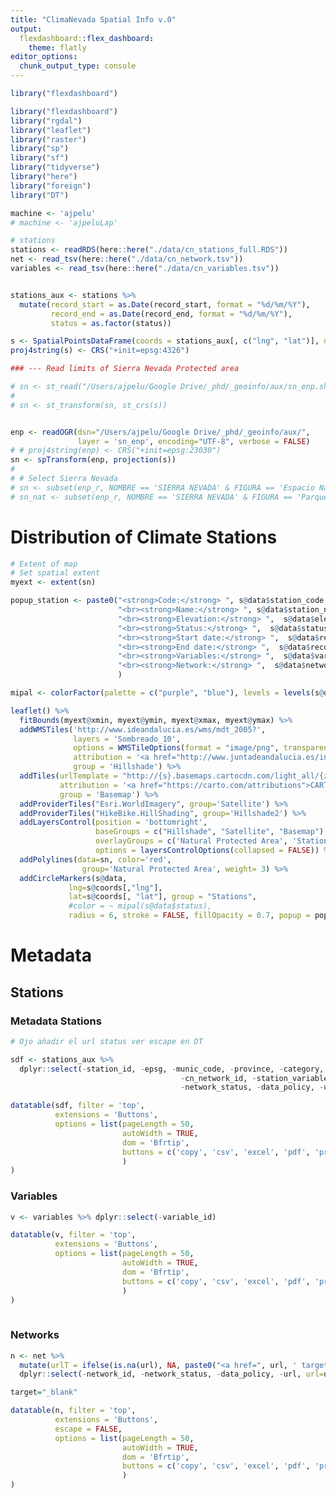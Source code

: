 ```yaml
---
title: "ClimaNevada Spatial Info v.0"
output: 
  flexdashboard::flex_dashboard:
    theme: flatly
editor_options: 
  chunk_output_type: console
---
```


```r
library("flexdashboard")
```

```r
library("flexdashboard")
library("rgdal")
library("leaflet") 
library("raster")
library("sp")
library("sf")
library("tidyverse")
library("here")
library("foreign")
library("DT")

machine <- 'ajpelu' 
# machine <- 'ajpeluLap' 
```


```r
# stations 
stations <- readRDS(here::here("./data/cn_stations_full.RDS"))
net <- read_tsv(here::here("./data/cn_network.tsv"))
variables <- read_tsv(here::here("./data/cn_variables.tsv"))


stations_aux <- stations %>% 
  mutate(record_start = as.Date(record_start, format = "%d/%m/%Y"),
         record_end = as.Date(record_end, format = "%d/%m/%Y"), 
         status = as.factor(status)) 

s <- SpatialPointsDataFrame(coords = stations_aux[, c("lng", "lat")], data = stations_aux)
proj4string(s) <- CRS("+init=epsg:4326")

### --- Read limits of Sierra Nevada Protected area

# sn <- st_read("/Users/ajpelu/Google Drive/_phd/_geoinfo/aux/sn_enp.shp", quiet=TRUE)
# 
# sn <- st_transform(sn, st_crs(s))


enp <- readOGR(dsn="/Users/ajpelu/Google Drive/_phd/_geoinfo/aux/",
               layer = 'sn_enp', encoding="UTF-8", verbose = FALSE)
# # proj4string(enp) <- CRS("+init=epsg:23030")
sn <- spTransform(enp, projection(s))
# 
# # Select Sierra Nevada 
# sn <- subset(enp_r, NOMBRE == 'SIERRA NEVADA' & FIGURA == 'Espacio Natural')
# sn_nat <- subset(enp_r, NOMBRE == 'SIERRA NEVADA' & FIGURA == 'Parque Nacional')
```


Distribution of Climate Stations
=========================================

```r
# Extent of map 
# Set spatial extent 
myext <- extent(sn)

popup_station <- paste0("<strong>Code:</strong> ", s@data$station_code,
                        "<br><strong>Name:</strong> ", s@data$station_name,
                        "<br><strong>Elevation:</strong> ",  s@data$elev,
                        "<br><strong>Status:</strong> ",  s@data$status,
                        "<br><strong>Start date:</strong> ",  s@data$record_start,
                        "<br><strong>End date:</strong> ",  s@data$record_end,
                        "<br><strong>Variables:</strong> ",  s@data$variables_code,
                        "<br><strong>Network:</strong> ",  s@data$network_name
                        )

mipal <- colorFactor(palette = c("purple", "blue"), levels = levels(s@data$status))

leaflet() %>%
  fitBounds(myext@xmin, myext@ymin, myext@xmax, myext@ymax) %>% 
  addWMSTiles('http://www.ideandalucia.es/wms/mdt_2005?',
              layers = 'Sombreado_10',
              options = WMSTileOptions(format = "image/png", transparent = TRUE),
              attribution = '<a href="http://www.juntadeandalucia.es/institutodeestadisticaycartografia" target="_blank">Instituto de Estadística y Cartografía de Andalucía</a>', 
              group = 'Hillshade') %>% 
  addTiles(urlTemplate = "http://{s}.basemaps.cartocdn.com/light_all/{z}/{x}/{y}.png",
           attribution = '<a href="https://carto.com/attributions">CARTO</a>',
           group = 'Basemap') %>%
  addProviderTiles("Esri.WorldImagery", group='Satellite') %>% 
  addProviderTiles("HikeBike.HillShading", group='Hillshade2') %>% 
  addLayersControl(position = 'bottomright',
                   baseGroups = c("Hillshade", "Satellite", "Basemap"),
                   overlayGroups = c('Natural Protected Area', 'Stations'),
                   options = layersControlOptions(collapsed = FALSE)) %>% 
  addPolylines(data=sn, color='red', 
                group='Natural Protected Area', weight= 3) %>% 
  addCircleMarkers(s@data,
             lng=s@coords[,"lng"],
             lat=s@coords[, "lat"], group = "Stations",
             #color = ~ mipal(s@data$status),
             radius = 6, stroke = FALSE, fillOpacity = 0.7, popup = popup_station) 
``` 


Metadata 
=========================================

Stations {.tabset}
--------------------------------

### Metadata Stations

```r
# Ojo añadir el url status ver escape en DT

sdf <- stations_aux %>% 
  dplyr::select(-station_id, -epsg, -munic_code, -province, -category, -type,
                                      -cn_network_id, -station_variables_id, -network_code, -network_manager,
                                      -network_status, -data_policy, -url, -lng, -lat)

datatable(sdf, filter = 'top', 
          extensions = 'Buttons', 
          options = list(pageLength = 50, 
                         autoWidth = TRUE,
                         dom = 'Bfrtip',
                         buttons = c('copy', 'csv', 'excel', 'pdf', 'print')
                         )
)

```   
 
### Variables
    
```r
v <- variables %>% dplyr::select(-variable_id)

datatable(v, filter = 'top', 
          extensions = 'Buttons', 
          options = list(pageLength = 50, 
                         autoWidth = TRUE,
                         dom = 'Bfrtip',
                         buttons = c('copy', 'csv', 'excel', 'pdf', 'print')
                         )
)
          
```

### Networks

```r
n <- net %>% 
  mutate(urlT = ifelse(is.na(url), NA, paste0("<a href=", url, ' target="_blank">Link</a>'))) %>% 
  dplyr::select(-network_id, -network_status, -data_policy, -url, url=urlT)

target="_blank"

datatable(n, filter = 'top', 
          extensions = 'Buttons', 
          escape = FALSE,
          options = list(pageLength = 50, 
                         autoWidth = TRUE,
                         dom = 'Bfrtip',
                         buttons = c('copy', 'csv', 'excel', 'pdf', 'print')
                         )
)
  
```



 
